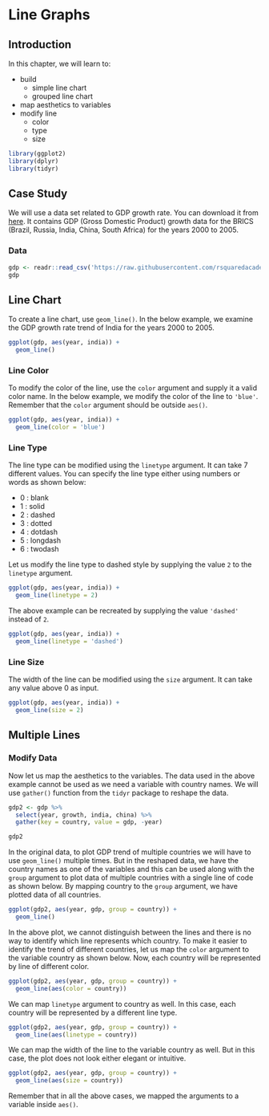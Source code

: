 # Line Graphs {#ggplot2-line-graph}

## Introduction

In this chapter, we will learn to:

- build 
    - simple line chart
    - grouped line chart
- map aesthetics to variables
- modify line
    - color
    - type
    - size

```r
library(ggplot2)
library(dplyr)
library(tidyr)
```

## Case Study

We will use a data set related to GDP growth rate. You can download it from 
[here](https://github.com/rsquaredacademy/datasets/blob/master/gdp.csv). It 
contains GDP (Gross Domestic Product) growth data for the BRICS (Brazil, 
Russia, India, China, South Africa) for the years 2000 to 2005.

### Data

```r
gdp <- readr::read_csv('https://raw.githubusercontent.com/rsquaredacademy/datasets/master/gdp.csv')
gdp
```

## Line Chart

To create a line chart, use `geom_line()`. In the below example, we examine the
GDP growth rate trend of India for the years 2000 to 2005.

```r
ggplot(gdp, aes(year, india)) +
  geom_line()
```

### Line Color

To modify the color of the line, use the `color` argument and supply it a valid
color name. In the below example, we modify the color of the line to `'blue'`. 
Remember that the `color` argument should be outside `aes()`.

```r
ggplot(gdp, aes(year, india)) +
  geom_line(color = 'blue')
```

### Line Type

The line type can be modified using the `linetype` argument. It can take 7 different
values. You can specify the line type either using numbers or words as shown below:

- 0 : blank
- 1 : solid
- 2 : dashed
- 3 : dotted
- 4 : dotdash
- 5 : longdash
- 6 : twodash

Let us modify the line type to dashed style by supplying the value `2` to the
`linetype` argument.

```r
ggplot(gdp, aes(year, india)) +
  geom_line(linetype = 2)
```

The above example can be recreated by supplying the value `'dashed'` instead 
of `2`.

```r
ggplot(gdp, aes(year, india)) +
  geom_line(linetype = 'dashed')
```

### Line Size

The width of the line can be modified using the `size` argument. It can take 
any value above 0 as input.

```r
ggplot(gdp, aes(year, india)) +
  geom_line(size = 2)
```

## Multiple Lines

### Modify Data

Now let us map the aesthetics to the variables. The data used in the above 
example cannot be used as we need a variable with country names. We will use 
`gather()` function from the `tidyr` package to reshape the data.

```r
gdp2 <- gdp %>% 
  select(year, growth, india, china) %>% 
  gather(key = country, value = gdp, -year)

gdp2
```

In the original data, to plot GDP trend of multiple countries we will have to 
use `geom_line()` multiple times. But in the reshaped data, we have the 
country names as one of the variables and this can be used along with the 
`group` argument to plot data of multiple countries with a single line of code 
as shown below. By mapping country to the `group` argument, we have plotted 
data of all countries.

```r
ggplot(gdp2, aes(year, gdp, group = country)) +
  geom_line()
```

In the above plot, we cannot distinguish between the lines and there is no way
to identify which line represents which country. To make it easier to identify
the trend of different countries, let us map the `color` argument to the 
variable country as shown below. Now, each country will be represented by line 
of different color.

```r
ggplot(gdp2, aes(year, gdp, group = country)) +
  geom_line(aes(color = country))
```

We can map `linetype` argument to country as well. In this case, each country
will be represented by a different line type.

```r
ggplot(gdp2, aes(year, gdp, group = country)) +
  geom_line(aes(linetype = country))
```

We can map the width of the line to the variable country as well. But in this 
case, the plot does not look either elegant or intuitive. 

```r
ggplot(gdp2, aes(year, gdp, group = country)) +
  geom_line(aes(size = country))
```

Remember that in all the above cases, we mapped the arguments to a variable 
inside `aes()`.
